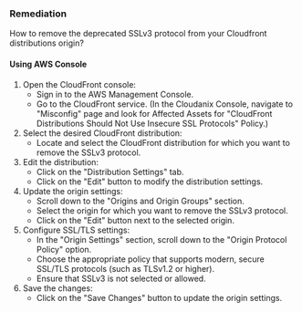 ### Remediation

How to remove the deprecated SSLv3 protocol from your Cloudfront distributions origin?

#### Using AWS Console

1. Open the CloudFront console:
   - Sign in to the AWS Management Console.
   - Go to the CloudFront service.
     (In the Cloudanix Console, navigate to "Misconfig" page and look for Affected Assets for "CloudFront Distributions Should Not Use Insecure SSL Protocols" Policy.)
2. Select the desired CloudFront distribution:
   - Locate and select the CloudFront distribution for which you want to remove the SSLv3 protocol.
3. Edit the distribution:
   - Click on the "Distribution Settings" tab.
   - Click on the "Edit" button to modify the distribution settings.
4. Update the origin settings:
   - Scroll down to the "Origins and Origin Groups" section.
   - Select the origin for which you want to remove the SSLv3 protocol.
   - Click on the "Edit" button next to the selected origin.
5. Configure SSL/TLS settings:
   - In the "Origin Settings" section, scroll down to the "Origin Protocol Policy" option.
   - Choose the appropriate policy that supports modern, secure SSL/TLS protocols (such as TLSv1.2 or higher).
   - Ensure that SSLv3 is not selected or allowed.
6. Save the changes:
   - Click on the "Save Changes" button to update the origin settings.


